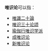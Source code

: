 '''唯识论'''可以指：
*[[唯識二十論|唯識二十論]]
*[[唯识三十论颂|唯识三十论颂]]
*[[瑜伽行唯识学派|瑜伽行唯识学派]]
*[[成唯识论|成唯识论]]
*[[新唯识论|新唯识论]]

{{disambiguation|cat=三字消歧义}}